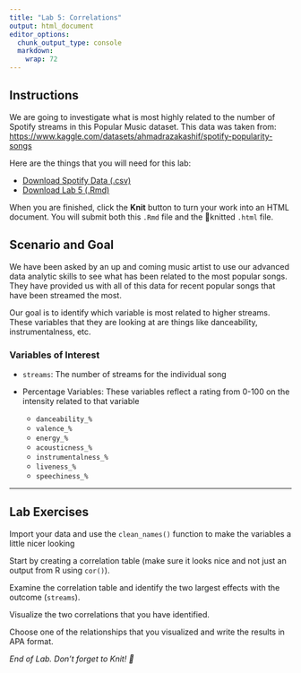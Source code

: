 ```yaml
---
title: "Lab 5: Correlations"
output: html_document
editor_options: 
  chunk_output_type: console
  markdown: 
    wrap: 72
---
```


## Instructions

We are going to investigate what is most highly related to the number of
Spotify streams in this Popular Music dataset. This data was taken from:
<https://www.kaggle.com/datasets/ahmadrazakashif/spotify-popularity-songs>

Here are the things that you will need for this lab:

-   <a href="/files/data/popular_spotify.csv" download="popular_spotify.csv">Download
    Spotify Data (.csv)</a>
-   <a href="/files/_lab-rmd/lab-5_cor.Rmd" download="lab-5_cor.Rmd">Download
    Lab 5 (.Rmd)</a>

When you are finished, click the **Knit** button to turn your work into
an HTML document. You will submit both this `.Rmd` file and the
🧶knitted `.html` file.

## Scenario and Goal

We have been asked by an up and coming music artist to use our advanced
data analytic skills to see what has been related to the most popular
songs. They have provided us with all of this data for recent popular
songs that have been streamed the most.

Our goal is to identify which variable is most related to higher
streams. These variables that they are looking at are things like
danceability, instrumentalness, etc.

### Variables of Interest

-   `streams`: The number of streams for the individual song

-   Percentage Variables: These variables reflect a rating from 0-100 on
    the intensity related to that variable

    -   `danceability_%`
    -   `valence_%`
    -   `energy_%`
    -   `acousticness_%`
    -   `instrumentalness_%`
    -   `liveness_%`
    -   `speechiness_%`

------------------------------------------------------------------------

## Lab Exercises

Import your data and use the `clean_names()` function to make the
variables a little nicer looking

Start by creating a correlation table (make sure it looks nice and not
just an output from R using `cor()`).

Examine the correlation table and identify the two largest effects with
the outcome (`streams`).

Visualize the two correlations that you have identified.

Choose one of the relationships that you visualized and write the
results in APA format.

*End of Lab. Don't forget to Knit! 🧶*
